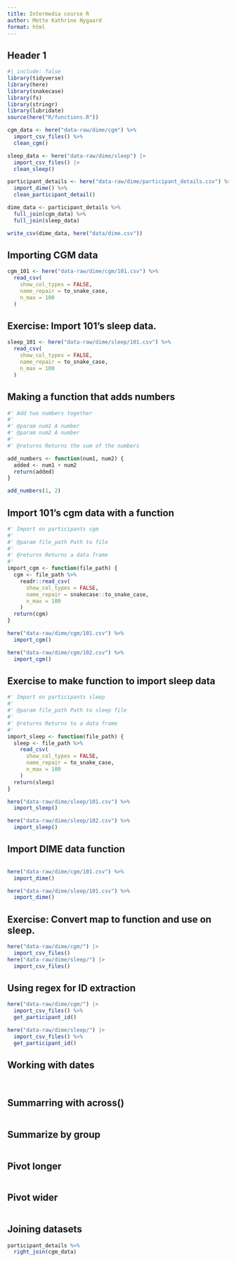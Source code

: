 ```yaml
---
title: Intermedia course R
author: Mette Kathrine Nygaard
format: html
---
```


## Header 1

```r
#| include: false
library(tidyverse)
library(here)
library(snakecase)
library(fs)
library(stringr)
library(lubridate)
source(here("R/functions.R"))

cgm_data <- here("data-raw/dime/cgm") %>%
  import_csv_files() %>%
  clean_cgm()

sleep_data <- here("data-raw/dime/sleep") |>
  import_csv_files() |>
  clean_sleep()

participant_details <- here("data-raw/dime/participant_details.csv") %>%
  import_dime() %>%
  clean_participant_detail()

dime_data <- participant_details %>%
  full_join(cgm_data) %>%
  full_join(sleep_data)

write_csv(dime_data, here("data/dime.csv"))
```


## Importing CGM data

```r
cgm_101 <- here("data-raw/dime/cgm/101.csv") %>%
  read_csv(
    show_col_types = FALSE,
    name_repair = to_snake_case,
    n_max = 100
  )
```

## Exercise: Import 101's sleep data.
```r
sleep_101 <- here("data-raw/dime/sleep/101.csv") %>%
  read_csv(
    show_col_types = FALSE,
    name_repair = to_snake_case,
    n_max = 100
  )
```

## Making a function that adds numbers

```r
#' Add two numbers together
#'
#' @param num1 A number
#' @param num2 A number
#'
#' @returns Returns the sum of the numbers

add_numbers <- function(num1, num2) {
  added <- num1 + num2
  return(added)
}

add_numbers(1, 2)
```

## Import 101's cgm data with a function

```r
#' Import on participants cgm
#'
#' @param file_path Path to file
#'
#' @returns Returns a data frame
#'
import_cgm <- function(file_path) {
  cgm <- file_path %>%
    readr::read_csv(
      show_col_types = FALSE,
      name_repair = snakecase::to_snake_case,
      n_max = 100
    )
  return(cgm)
}

here("data-raw/dime/cgm/101.csv") %>%
  import_cgm()

here("data-raw/dime/cgm/102.csv") %>%
  import_cgm()
```
 
## Exercise to make function to import sleep data
 
```r
#' Import on participants sleep
#'
#' @param file_path Path to sleep file
#'
#' @returns Returns to a data frame
#'
import_sleep <- function(file_path) {
  sleep <- file_path %>%
    read_csv(
      show_col_types = FALSE,
      name_repair = to_snake_case,
      n_max = 100
    )
  return(sleep)
}

here("data-raw/dime/sleep/101.csv") %>%
  import_sleep()

here("data-raw/dime/sleep/102.csv") %>%
  import_sleep()
```
## Import DIME data function

```r
```

```r
here("data-raw/dime/cgm/101.csv") %>%
  import_dime()

here("data-raw/dime/sleep/101.csv") %>%
  import_dime()
```

## Exercise: Convert map to function and use on sleep.

```r
here("data-raw/dime/cgm/") |>
  import_csv_files()
here("data-raw/dime/sleep/") |>
  import_csv_files()
```


## Using regex for ID extraction


```r
here("data-raw/dime/cgm/") |>
  import_csv_files() %>%
  get_participant_id()

here("data-raw/dime/sleep/") |>
  import_csv_files() %>%
  get_participant_id()
```

## Working with dates

```r
```

```r
```


## Summarring with across()

```r
```

## Summarize by group

```r
```

##  Pivot longer

```r
```

## Pivot wider

```r
```

## Joining datasets

```r
participant_details %>%
  right_join(cgm_data)
```

```r
```

